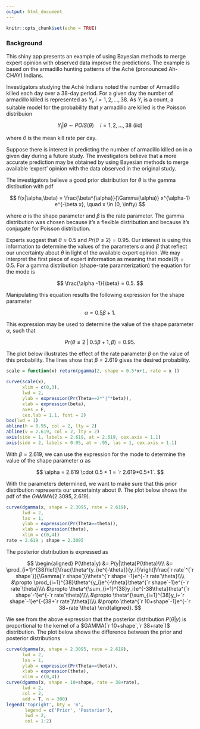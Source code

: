 ---
output: html_document
---

```{r setup, include=FALSE}
knitr::opts_chunk$set(echo = TRUE)
```

### Background

This shiny app presents an example of using Bayesian methods to merge expert opinion with observed data improve the predictions.  The example is based on the armadillo hunting patterns of the Ach&eacute; (pronounced Ah-CHAY) Indians.

Investigators studying the Ach&eacute; Indians noted the number of Armadillo killed each day over a 38-day period.  For a given day the number of armadillo killed is represented as $Y_i, i=1,2,\ldots,38$.  As $Y_i$ is a count, a suitable model for the probability that $y$ armadillo are killed is the Poisson distribuion

$$
Y_i|\theta \sim POIS(\theta) \quad i = 1,2,\ldots,38 \mbox{ (iid)}
$$

where $\theta$ is the mean kill rate per day.

Suppose there is interest in predicting the number of armadillo killed on in a given day during a future study.  The investigators believe that a more accurate prediction may be obtained by using Bayesian methods to merge available 'expert' opinion with the data observed in the original study.  

The investigators believe a good prior distribution for $\theta$ is the gamma distibution with pdf

$$
f(x|\alpha,\beta) = \frac{\beta^{\alpha}}{\Gamma(\alpha)} x^{\alpha-1} e^{-\beta x}, \quad x \in (0, \infty)
$$

where $\alpha$ is the shape parameter and $\beta$ is the rate parameter. The gamma distribution was chosen because it's a flexible distribution and because it's conjugate for Poisson distribution.  

Experts suggest that $\theta \approx 0.5$ and $Pr(\theta \le 2)=0.95$.  Our interest is using this information to determine the values of the parameters $\alpha$ and $\beta$ that reflect our uncertainty about $\theta$ in light of the available expert opinion.  We may interpret the first piece of expert information as meaning that $\mbox{mode}(\theta)=0.5$.  For a gamma distribution (shape-rate paramterization) the equation for the mode is

$$
\frac{\alpha -1}{\beta} = 0.5.
$$

Manipulating this equation results the following expression for the shape parameter

$$
\alpha = 0.5\beta+1.
$$

This expression may be used to determine the value of the shape parameter $\alpha$, such that

$$
Pr\left(\theta \le 2\;|\;0.5\beta+1, \beta\right) = 0.95.
$$

The plot below illustrates the effect of the rate parameter $\beta$ on the value of this probability.  The lines show that $\beta = 2.619$ gives the desired probability.

```{r, echo=FALSE, fig.align='center'}
scale = function(x) return(pgamma(2, shape = 0.5*x+1, rate = x ))

curve(scale(x), 
      xlim = c(0,3),
      lwd = 2,
      ylab = expression(Pr(Theta==2*"|"*beta)),
      xlab = expression(beta),
      axes = F,
      cex.lab = 1.1, font = 2)
box(lwd = 1)
abline(h = 0.95, col = 2, lty = 2)
abline(v = 2.619, col = 2, lty = 2)
axis(side = 1, labels = 2.619, at = 2.619, cex.axis = 1.1)
axis(side = 2, labels = 0.95, at = .95, las = 1, cex.axis = 1.1)
```

With $\beta = 2.619$, we can use the expression for the mode to determine the value of the shape parameter $\alpha$ as

$$
\alpha = 2.619 \cdot 0.5 + 1 = `r 2.619*0.5+1`.
$$

With the parameters determined, we want to make sure that this prior distribution represents our uncertainty about $\theta$.  The plot below shows the pdf of the $GAMMA(2.3095, 2.619)$.

```{r, echo=FALSE, fig.align='center'}
curve(dgamma(x, shape = 2.3095, rate = 2.619),
      lwd = 2,
      las = 1,
      ylab = expression(Pr(Theta==theta)),
      xlab = expression(theta),
      xlim = c(0,4))
rate = 2.619 ; shape = 2.3095
```

The posterior distribution is expressed as

$$
\begin{aligned}
P(\theta|y) &= P(y|\theta)P(\theta)\\\\
&= \prod_{i=1}^{38}\left[\frac{\theta^{y_i}e^{-\theta}}{y_i!}\right]\frac{`r rate`^{`r shape`}}{\Gamma(`r shape`)}\theta^{`r shape`-1}e^{-`r rate`\theta}\\\\
&\propto \prod_{i=1}^{38}\theta^{y_i}e^{-\theta}\theta^{`r shape`-1}e^{-`r rate`\theta}\\\\
&\propto \theta^{\sum_{i=1}^{38}y_i}e^{-38\theta}theta^{`r shape`-1}e^{-`r rate`\theta}\\\\
&\propto \theta^{\sum_{i=1}^{38}y_i+`r shape`-1}e^{-(38+`r rate`)\theta}\\\\
&\propto \theta^{`r 10+shape`-1}e^{-`r 38+rate`\theta}
\end{aligned}.
$$

We see from the above expression that the posterior distribution $P(\theta|y)$ is proportional to the kernel of a $GAMMA(`r 10+shape`,`r 38+rate`)$ distribution.  The plot below shows the difference between the prior and posterior distributions

```{r, echo=FALSE, fig.align='center'}
curve(dgamma(x, shape = 2.3095, rate = 2.619),
      lwd = 2,
      las = 1,
      ylab = expression(Pr(Theta==theta)),
      xlab = expression(theta),
      xlim = c(0,4))
curve(dgamma(x, shape = 10+shape, rate = 38+rate),
      lwd = 2,
      col = 2,
      add = T, n = 300)
legend('topright', bty = 'n', 
       legend = c('Prior', 'Posterior'),
       lwd = 2,
       col = 1:2)
```

